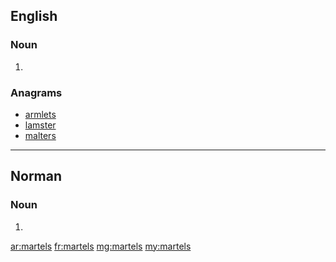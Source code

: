 ==English==

===Noun===
{{head|en|plural}}

# {{plural of|martel|lang=en}}

===Anagrams===
* [[armlets#English|armlets]]
* [[lamster#English|lamster]]
* [[malters#English|malters]]

----

==Norman==

===Noun===
{{head|nrf|plural|g=m-p}}

# {{plural of|martel||cognac|lang=nrf}}

[[ar:martels]]
[[fr:martels]]
[[mg:martels]]
[[my:martels]]